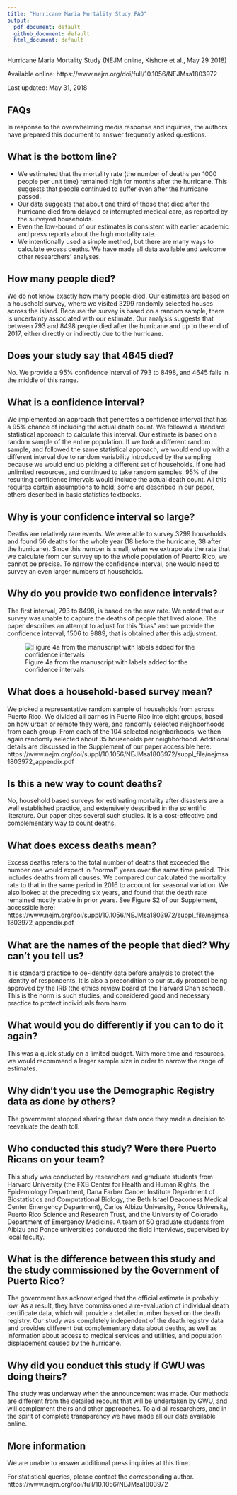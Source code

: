 ```yaml
---
title: "Hurricane Maria Mortality Study FAQ"
output: 
  pdf_document: default
  github_document: default
  html_document: default
---
```


Hurricane Maria Mortality Study (NEJM online, Kishore et al., May 29 2018)

Available online: https://www.nejm.org/doi/full/10.1056/NEJMsa1803972

Last updated: May 31, 2018

## FAQs
In response to the overwhelming media response and inquiries, the authors have prepared this document to answer frequently asked questions.

## What is the bottom line?
- We estimated that the mortality rate (the number of deaths per 1000 people per unit time) remained high for months after the hurricane. This suggests that people continued to suffer even after the hurricane passed. 
- Our data suggests that about one third of those that died after the hurricane died from delayed or interrupted medical care, as reported by the surveyed households.
- Even the low-bound of our estimates is consistent with earlier academic and press reports about the high mortality rate. 
- We intentionally used a simple method, but there are many ways to calculate excess deaths. We have made all data available and welcome other researchers' analyses.

## How many people died?
We do not know exactly how many people died. Our estimates are based on a household survey, where we visited 3299 randomly selected houses across the island. Because the survey is based on a random sample, there is uncertainty associated with our estimate. Our analysis suggests that between 793 and 8498 people died after the hurricane and up to the end of 2017, either directly or indirectly due to the hurricane. 

## Does your study say that 4645 died? 
No. We provide a 95% confidence interval of 793 to 8498, and 4645 falls in the middle of this range. 

## What is a confidence interval? 
We implemented an approach that generates a confidence interval that has a 95% chance of including the actual death count. We followed a standard statistical approach to calculate this interval. Our estimate is based on a random sample of the entire population. If we took a different random sample, and followed the same statistical approach, we would end up with a different interval due to random variability introduced by the sampling because we would end up picking a different set of households. If one had unlimited resources, and continued to take random samples, 95% of the resulting confidence intervals would include the actual death count. All this requires certain assumptions to hold; some are described in our paper, others described in basic statistics textbooks. 

## Why is your confidence interval so large?
Deaths are relatively rare events. We were able to survey 3299 households and found 56 deaths for the whole year (18 before the hurricane, 38 after the hurricane). Since this number is small, when we extrapolate the rate that we calculate from our survey up to the whole population of Puerto Rico, we cannot be precise. To narrow the confidence interval, one would need to survey an even larger numbers of households. 

## Why do you provide two confidence intervals?
The first interval, 793 to 8498, is based on the raw rate. We noted that our survey was unable to capture the deaths of people that lived alone. The paper describes an attempt to adjust for this "bias" and we provide the confidence interval, 1506 to 9889, that is obtained after this adjustment. 

![Figure 4a from the manuscript with labels added for the confidence intervals](../misc/faq_fig.png)

## What does a household-based survey mean?
We picked a representative random sample of households from across Puerto Rico. We divided all barrios in Puerto Rico into eight groups, based on how urban or remote they were, and randomly selected neighborhoods from each group. From each of the 104 selected neighborhoods, we then again randomly selected about 35 households per neighborhood. Additional details are discussed in the Supplement of our paper accessible here: https://www.nejm.org/doi/suppl/10.1056/NEJMsa1803972/suppl_file/nejmsa1803972_appendix.pdf

## Is this a new way to count deaths?
No, household based surveys for estimating mortality after disasters are a well established practice, and extensively described in the scientific literature. Our paper cites several such studies. It is a cost-effective and complementary way to count deaths. 

## What does excess deaths mean?
Excess deaths refers to the total number of deaths that exceeded the number one would expect in "normal" years over the same time period. This includes deaths from all causes. We compared our calculated the mortality rate to that in the same period in 2016 to account for seasonal variation. We also looked at the preceding six years, and found that the death rate remained mostly stable in prior years. See Figure S2 of our Supplement, accessible here: https://www.nejm.org/doi/suppl/10.1056/NEJMsa1803972/suppl_file/nejmsa1803972_appendix.pdf

## What are the names of the people that died? Why can't you tell us?
It is standard practice to de-identify data before analysis to protect the identity of respondents. It is also a precondition to our study protocol being approved by the IRB (the ethics review board of the Harvard Chan school). This is the norm is such studies, and considered good and necessary practice to protect individuals from harm.

## What would you do differently if you can to do it again?
This was a quick study on a limited budget. With more time and resources, we would recommend a larger sample size in order to narrow the range of estimates. 

## Why didn't you use the Demographic Registry data as done by others?
The government stopped sharing these data once they made a decision to reevaluate the death toll. 

## Who conducted this study? Were there Puerto Ricans on your team?
This study was conducted by researchers and graduate students from Harvard University (the FXB Center for Health and Human Rights, the Epidemiology Department, Dana Farber Cancer Institute Department of Biostatistics and Computational Biology, the Beth Israel Deaconess Medical Center Emergency Department), Carlos Albizu University, Ponce University, Puerto Rico Science and Research Trust, and the University of Colorado Department of Emergency Medicine. A team of 50 graduate students from Albizu and Ponce universities conducted the field interviews, supervised by local faculty. 

## What is the difference between this study and the study commissioned by the Government of Puerto Rico?
The government has acknowledged that the official estimate is probably low. As a result, they have commissioned a re-evaluation of individual death certificate data, which will provide a detailed number based on the death registry. Our study was completely independent of the death registry data and provides different but complementary data about deaths, as well as information about access to medical services and utilities, and population displacement caused by the hurricane. 

## Why did you conduct this study if GWU was doing theirs?
The study was underway when the announcement was made. Our methods are different from the detailed recount that will be undertaken by GWU, and will complement theirs and other approaches. To aid all researchers, and in the spirit of complete transparency we have made all our data available online. 


## More information

We are unable to answer additional press inquiries at this time.

For statistical queries, please contact the corresponding author.
https://www.nejm.org/doi/full/10.1056/NEJMsa1803972
